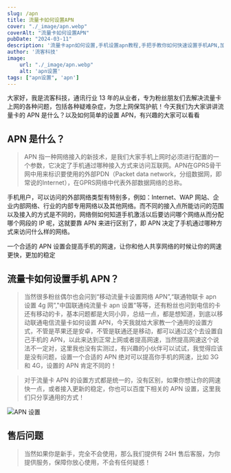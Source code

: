 ```yaml
---
slug: /apn
title: 流量卡如何设置APN
cover: "./_image/apn.webp"
coverAlt: "流量卡如何设置APN"
pubDate: "2024-03-11"
description: '流量卡apn如何设置,手机设置apn教程,手把手教你如何快速设置手机APN,加快你的网速'
author: '流客科技'
image:
    url: "./_image/apn.webp"
    alt: 'apn设置'
tags: ["apn设置", 'apn']
---
```


大家好，我是流客科技，通讯行业 13 年的从业者，专为粉丝朋友们去解决流量卡上网的各种问题，包括各种疑难杂症，为您上网保驾护航！今天我们为大家讲讲流量卡的 APN 是什么？以及如何简单的设置 APN，有兴趣的大家可以看看

## APN 是什么？

> APN 指一种网络接入的新技术，是我们大家手机上网时必须进行配置的一个参数，它决定了手机通过哪种接入方式来访问互联网。APN在GPRS骨干网中用来标识要使用的外部PDN（Packet data network，分组数据网，即常说的Internet），在GPRS网络中代表外部数据网络的总称。

手机用户，可以访问的外部网络类型有特别多，例如：Internet、WAP 网站、企业内部网络、行业的内部专用网络以及其他网络。而不同的接入点所能访问的范围以及接入的方式是不同的，网络侧如何知道手机激活以后要访问哪个网络从而分配哪个网段的 IP 呢，这就要靠 APN 来进行区别了，即 APN 决定了手机通过哪种方式来访问什么样的网络。

一个合适的 APN 设置会提高手机的网速，让你和他人共享网络的时候让你的网速更快，更加的稳定

## 流量卡如何设置手机 APN？

> 当然很多粉丝偶尔也会问到“移动流量卡设置网络 APN”,“联通物联卡 apn 设置 4g 网”,"中国联通纯流量卡 apn 设置"等等，还有粉丝也问到电信的卡还有移动的卡，基本问题都是大同小异，总结一点，都是想知道，到底以移动联通电信流量卡如何设置 APN，今天我就给大家教一个通用的设置方式，不管是苹果还是安卓，不管是联通还是移动，都可以通过这个去设置自己手机的 APN，以此来达到正常上网或者提高网速，当然提高网速这个说法不一定对，这里我也没有实测过，有兴趣的小伙伴可以试试，我觉得应该是没有问题，设置一个合适的 APN 绝对可以提高你手机的网速，比如 3G 和 4G，设置的 APN 肯定不同的！

> 对于流量卡 APN 的设置方式都是统一的，没有区别，如果你想让你的网速快一点，或者接入更新的稳定，你也可以百度下相关的 APN 设置，这里我们只分享通用的方式！

![APN 设置](https://vkceyugu.cdn.bspapp.com/VKCEYUGU-dbef5695-ba44-4423-8102-319bf5c8c363/bc699ded-bae1-4bc5-8635-c525f0ab3171.png)

## 售后问题

> 当然如果你是新手，完全不会使用，那么我们提供有 24H 售后客服，为你提供服务，保障你放心使用，不会有任何疑惑！
